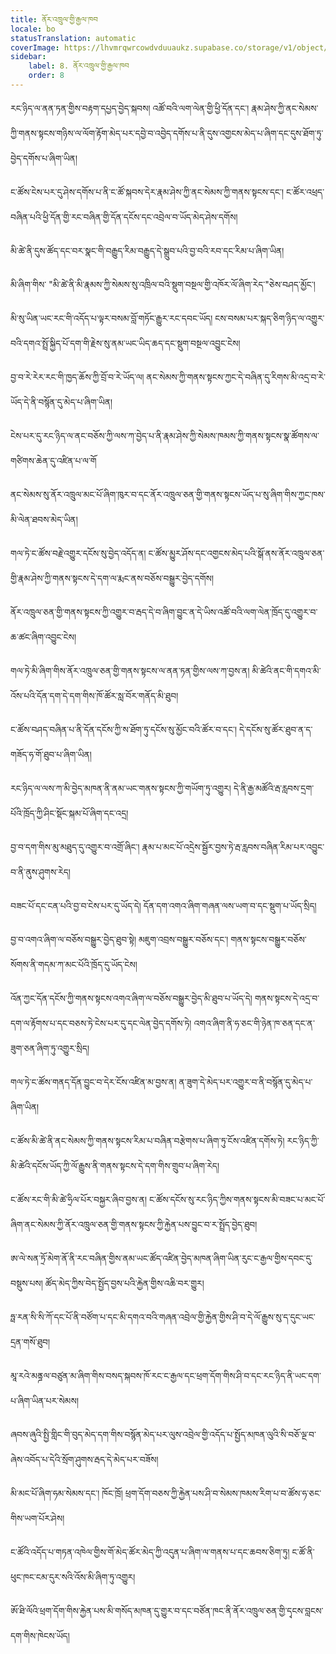 ```yaml
---
title: ནོར་འཁྲུལ་གྱི་རྒྱལ་ཁབ
locale: bo
statusTranslation: automatic
coverImage: https://lhvmrqwrcowdvduuaukz.supabase.co/storage/v1/object/public/strapi-uploads/small_cover-tratado-de-psicologia-revolucionaria.webp-5e15e1cec4e0ebebcde5d7fc7565d8fd.webp
sidebar:
    label: 8. ནོར་འཁྲུལ་གྱི་རྒྱལ་ཁབ
    order: 8
---
```

རང་ཉིད་ལ་ནན་ཏན་གྱིས་བརྟག་དཔྱད་བྱེད་སྐབས། འཚོ་བའི་ལག་ལེན་གྱི་ཕྱི་དོན་དང་། རྣམ་ཤེས་ཀྱི་ནང་སེམས་ཀྱི་གནས་སྟངས་གཉིས་ལ་ལོག་རྟོག་མེད་པར་དབྱེ་བ་འབྱེད་དགོས་པ་ནི་དུས་འགྱངས་མེད་པ་ཞིག་དང་དུས་ཐོག་ཏུ་བྱེད་དགོས་པ་ཞིག་ཡིན།

ང་ཚོས་ངེས་པར་དུ་ཤེས་དགོས་པ་ནི་ང་ཚོ་སྐབས་དེར་རྣམ་ཤེས་ཀྱི་ནང་སེམས་ཀྱི་གནས་སྟངས་དང་། ང་ཚོར་འཕྲད་བཞིན་པའི་ཕྱི་དོན་གྱི་རང་བཞིན་གྱི་དོན་དངོས་དང་འབྲེལ་བ་ཡོད་མེད་ཤེས་དགོས།

མི་ཚེ་ནི་དུས་ཚོད་དང་བར་སྣང་གི་བརྒྱུད་རིམ་བརྒྱུད་དེ་སྒྲུབ་པའི་བྱ་བའི་རབ་དང་རིམ་པ་ཞིག་ཡིན།

མི་ཞིག་གིས་ "མི་ཚེ་ནི་མི་རྣམས་ཀྱི་སེམས་སུ་འཁྲིལ་བའི་སྡུག་བསྔལ་གྱི་འཁོར་ལོ་ཞིག་རེད་"ཅེས་བཤད་མྱོང་།

མི་སུ་ཡིན་ཡང་རང་གི་འདོད་པ་ལྟར་བསམ་བློ་གཏོང་རྒྱུར་རང་དབང་ཡོད། ངས་བསམ་པར་སྐད་ཅིག་ཉིད་ལ་འགྱུར་བའི་དགའ་སྤྲོ་སྐྱིད་པོ་དག་གི་རྗེས་སུ་ནམ་ཡང་ཡིད་ཆད་དང་སྡུག་བསྔལ་འབྱུང་ངེས།

བྱ་བ་རེ་རེར་རང་གི་ཁྱད་ཆོས་ཀྱི་བྲོ་བ་རེ་ཡོད་ལ། ནང་སེམས་ཀྱི་གནས་སྟངས་ཀྱང་དེ་བཞིན་དུ་རིགས་མི་འདྲ་བ་རེ་ཡོད་དེ་ནི་བསྙོན་དུ་མེད་པ་ཞིག་ཡིན།

ངེས་པར་དུ་རང་ཉིད་ལ་ནང་བཅོས་ཀྱི་ལས་ཀ་བྱེད་པ་ནི་རྣམ་ཤེས་ཀྱི་སེམས་ཁམས་ཀྱི་གནས་སྟངས་སྣ་ཚོགས་ལ་གཙིགས་ཆེན་དུ་འཛིན་པ་ལ་གོ

ནང་སེམས་སུ་ནོར་འཁྲུལ་མང་པོ་ཞིག་ཁུར་བ་དང་ནོར་འཁྲུལ་ཅན་གྱི་གནས་སྟངས་ཡོད་པ་སུ་ཞིག་གིས་ཀྱང་ཁས་མི་ལེན་ཐབས་མེད་ཡིན།

གལ་ཏེ་ང་ཚོས་བརྗེ་འགྱུར་དངོས་སུ་བྱེད་འདོད་ན། ང་ཚོས་མྱུར་ཤོས་དང་འགྱངས་མེད་པའི་སྒོ་ནས་ནོར་འཁྲུལ་ཅན་གྱི་རྣམ་ཤེས་ཀྱི་གནས་སྟངས་དེ་དག་ལ་རྨང་ནས་བཅོས་བསྒྱུར་བྱེད་དགོས།

ནོར་འཁྲུལ་ཅན་གྱི་གནས་སྟངས་ཀྱི་འགྱུར་བ་རྦད་དེ་བ་ཞིག་བྱུང་ན་དེ་ཡིས་འཚོ་བའི་ལག་ལེན་ཁྲོད་དུ་འགྱུར་བ་ཆ་ཚང་ཞིག་འབྱུང་ངེས།

གལ་ཏེ་མི་ཞིག་གིས་ནོར་འཁྲུལ་ཅན་གྱི་གནས་སྟངས་ལ་ནན་ཏན་གྱིས་ལས་ཀ་བྱས་ན། མི་ཚེའི་ནང་གི་དགའ་མི་འོས་པའི་དོན་དག་དེ་དག་གིས་ཁོ་ཚོར་སླ་བོར་གནོད་མི་ཐུབ།

ང་ཚོས་བཤད་བཞིན་པ་ནི་དོན་དངོས་ཀྱི་ས་ཐོག་ཏུ་དངོས་སུ་མྱོང་བའི་ཚོར་བ་དང་། དེ་དངོས་སུ་ཚོར་ཐུབ་ན་ད་གཟོད་ཧ་གོ་ཐུབ་པ་ཞིག་ཡིན།

རང་ཉིད་ལ་ལས་ཀ་མི་བྱེད་མཁན་ནི་ནམ་ཡང་གནས་སྟངས་ཀྱི་གཡོག་ཏུ་འགྱུར། དེ་ནི་རྒྱ་མཚོའི་རྦ་རླབས་དྲག་པོའི་ཁྲོད་ཀྱི་ཤིང་སྡོང་སྐམ་པོ་ཞིག་དང་འདྲ།

བྱ་བ་དག་གིས་མུ་མཐུད་དུ་འགྱུར་བ་འགྲོ་ཞིང་། རྣམ་པ་མང་པོ་འདྲེས་སྦྱོར་བྱས་ཏེ་རྦ་རླབས་བཞིན་རིམ་པར་འབྱུང་བ་ནི་ནུས་ཤུགས་རེད།

བཟང་པོ་དང་ངན་པའི་བྱ་བ་ངེས་པར་དུ་ཡོད་དེ། དོན་དག་འགའ་ཞིག་གཞན་ལས་ཡག་བ་དང་སྡུག་པ་ཡོད་སྲིད།

བྱ་བ་འགའ་ཞིག་ལ་བཅོས་བསྒྱུར་བྱེད་ཐུབ་སྟེ། མཇུག་འབྲས་བསྒྱུར་བཅོས་དང་། གནས་སྟངས་བསྒྱུར་བཅོས་སོགས་ནི་གདམ་ཀ་མང་པོའི་ཁྲོད་དུ་ཡོད་ངེས།

འོན་ཀྱང་དོན་དངོས་ཀྱི་གནས་སྟངས་འགའ་ཞིག་ལ་བཅོས་བསྒྱུར་བྱེད་མི་ཐུབ་པ་ཡོད་དེ། གནས་སྟངས་དེ་འདྲ་བ་དག་ལ་རྟོགས་པ་དང་བཅས་ཏེ་ངེས་པར་དུ་དང་ལེན་བྱེད་དགོས་ཏེ། འགའ་ཞིག་ནི་ཧ་ཅང་གི་ཉེན་ཁ་ཅན་དང་ན་ཟུག་ཅན་ཞིག་ཏུ་འགྱུར་སྲིད།

གལ་ཏེ་ང་ཚོས་གནད་དོན་བྱུང་བ་དེར་ངོས་འཛིན་མ་བྱས་ན། ན་ཟུག་དེ་མེད་པར་འགྱུར་བ་ནི་བསྙོན་དུ་མེད་པ་ཞིག་ཡིན།

ང་ཚོས་མི་ཚེ་ནི་ནང་སེམས་ཀྱི་གནས་སྟངས་རིམ་པ་བཞིན་བརྩེགས་པ་ཞིག་ཏུ་ངོས་འཛིན་དགོས་ཏེ། རང་ཉིད་ཀྱི་མི་ཚེའི་དངོས་ཡོད་ཀྱི་ལོ་རྒྱུས་ནི་གནས་སྟངས་དེ་དག་གིས་གྲུབ་པ་ཞིག་རེད།

ང་ཚོས་རང་གི་མི་ཚེ་ཧྲིལ་པོར་བསྐྱར་ཞིབ་བྱས་ན། ང་ཚོས་དངོས་སུ་རང་ཉིད་ཀྱིས་གནས་སྟངས་མི་བཟང་པ་མང་པོ་ཞིག་ནང་སེམས་ཀྱི་ནོར་འཁྲུལ་ཅན་གྱི་གནས་སྟངས་ཀྱི་རྐྱེན་པས་བྱུང་བ་ར་སྤྲོད་བྱེད་ཐུབ།

ཨ་ལེ་སན་ཏྲོ་མེག་ནོ་ནི་རང་བཞིན་གྱིས་ནམ་ཡང་ཚོད་འཛིན་བྱེད་མཁན་ཞིག་ཡིན་རུང་ང་རྒྱལ་གྱིས་དབང་དུ་བསྡུས་པས། ཚོད་མེད་ཀྱིས་བེད་སྤྱོད་བྱས་པའི་རྐྱེན་གྱིས་འཆི་བར་གྱུར།

ཧྥ་རན་སི་སི་ཀོ་དང་པོ་ནི་བཙོག་པ་དང་མི་དགའ་བའི་གཞན་འབྲེལ་གྱི་རྐྱེན་གྱིས་ཤི་བ་དེ་ལོ་རྒྱུས་སུ་ད་དུང་ཡང་དྲན་གསོ་ཐུབ།

མཱ་རའེ་མནྜལ་བཙུན་མ་ཞིག་གིས་བསད་སྐབས་ཁོ་རང་ང་རྒྱལ་དང་ཕྲག་དོག་གིས་ཤི་བ་དང་རང་ཉིད་ནི་ཡང་དག་པ་ཞིག་ཡིན་པར་སེམས།

ཞབས་ཞུའི་སྤྱི་གླིང་གི་བུད་མེད་དག་གིས་བསྙོན་མེད་པར་ལུས་འབྲེལ་གྱི་འདོད་པ་སྤྱོད་མཁན་ལུའི་སི་བཅོ་ལྔ་བ་ཞེས་འབོད་པ་དེའི་སྲོག་ཤུགས་རྦད་དེ་མེད་པར་བཟོས།

མི་མང་པོ་ཞིག་ཧམ་སེམས་དང་། ཁོང་ཁྲོ། ཕྲག་དོག་བཅས་ཀྱི་རྐྱེན་པས་ཤི་བ་སེམས་ཁམས་རིག་པ་བ་ཚོས་ཧ་ཅང་གིས་ཡག་པོར་ཤེས།

ང་ཚོའི་འདོད་པ་གཏན་འཁེལ་གྱིས་གོ་མེད་ཚོར་མེད་ཀྱི་འདུན་པ་ཞིག་ལ་གནས་པ་དང་ཆབས་ཅིག་ཏུ། ང་ཚོ་ནི་ཕུང་ཁང་ངམ་དུར་སའི་འོས་མི་ཞིག་ཏུ་འགྱུར།

ཨོ་ཐི་ལོའི་ཕྲག་དོག་གིས་རྐྱེན་པས་མི་གསོད་མཁན་དུ་གྱུར་བ་དང་བཙོན་ཁང་ནི་ནོར་འཁྲུལ་ཅན་གྱི་དྭངས་བླངས་དག་གིས་ཁེངས་ཡོད།

